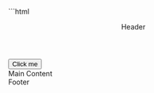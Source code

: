 
<Demo id="view-transition-one" slug="ZEqBqmL">
<p slot="code">
```html
<!DOCTYPE html>
<html lang="en">
  <head>
    <style>
      .main-content {
        view-transition-name: main-content;
      }
      

      ::view-transition-new(main-content) {
        animation-name: slide-content;
      }

      @keyframes slide-content {
        from {
          transform: translateY(100%);
        }
      }

      /* html {
  view-transition-name: none;
      } */

      /* footer {
  view-transition-name: footer;
      } */
    </style>
  </head>
  <body>
    <header>Header</header>
    <button id="btn">Click me</button>
    <main class="main-content">Main Content</main>
    <footer>Footer</footer>
    <script>
      const button = document.querySelector("#btn")
      const content = document.querySelector(".main-content")

      const view1 = `
      <div class="view1">
      <h1>View 1</h1>
      <p>This is some stuff.</p>
      </div>
    `
      const view2 = `
      <div class="view2">
      <h1>View 2</h1>
      <p>Totally different stuff.</p>
      </div>
    `

      button.addEventListener("click", () => {
        document.startViewTransition(() => {
          content.innerHTML = content.innerHTML === view1 ? view2 : view1
        })
      })
    </script>
  </body>
</html>
```
</p>
<IFrame src={demoURL + "5"} slot="demo" />
</Demo>